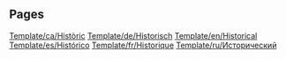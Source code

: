
== Pages ==
[[Template/ca/Històric]]
[[Template/de/Historisch]]
[[Template/en/Historical]]
[[Template/es/Histórico]]
[[Template/fr/Historique]]
[[Template/ru/Исторический]]

